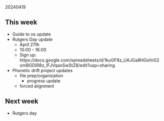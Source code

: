 20240419  

## This week

- Guide to os update
- Rutgers Day update
  - April 27th
  - 10:00 - 16:00
  - Sign up: https://docs.google.com/spreadsheets/d/1kuGF8z_UAJGa8HGofnG2omBGDIR8z_lFJVqaoSwStZ8/edit?usp=sharing
- Phonetic drift project updates
  - file prep/organization
    - progress update
  - forced alignment

## Next week

- Rutgers day
